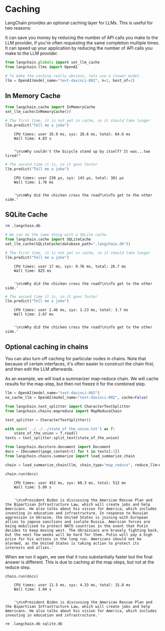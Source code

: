 # Caching
LangChain provides an optional caching layer for LLMs. This is useful for two reasons:

It can save you money by reducing the number of API calls you make to the LLM provider, if you're often requesting the same completion multiple times.
It can speed up your application by reducing the number of API calls you make to the LLM provider.

```python
from langchain.globals import set_llm_cache
from langchain.llms import OpenAI

# To make the caching really obvious, lets use a slower model.
llm = OpenAI(model_name="text-davinci-002", n=2, best_of=2)
```

## In Memory Cache


```python
from langchain.cache import InMemoryCache
set_llm_cache(InMemoryCache())

# The first time, it is not yet in cache, so it should take longer
llm.predict("Tell me a joke")
```

<CodeOutputBlock lang="python">

```
    CPU times: user 35.9 ms, sys: 28.6 ms, total: 64.6 ms
    Wall time: 4.83 s


    "\n\nWhy couldn't the bicycle stand up by itself? It was...two tired!"
```

</CodeOutputBlock>


```python
# The second time it is, so it goes faster
llm.predict("Tell me a joke")
```

<CodeOutputBlock lang="python">

```
    CPU times: user 238 µs, sys: 143 µs, total: 381 µs
    Wall time: 1.76 ms


    '\n\nWhy did the chicken cross the road?\n\nTo get to the other side.'
```

</CodeOutputBlock>

## SQLite Cache


```bash
rm .langchain.db
```


```python
# We can do the same thing with a SQLite cache
from langchain.cache import SQLiteCache
set_llm_cache(SQLiteCache(database_path=".langchain.db"))
```


```python
# The first time, it is not yet in cache, so it should take longer
llm.predict("Tell me a joke")
```

<CodeOutputBlock lang="python">

```
    CPU times: user 17 ms, sys: 9.76 ms, total: 26.7 ms
    Wall time: 825 ms


    '\n\nWhy did the chicken cross the road?\n\nTo get to the other side.'
```

</CodeOutputBlock>


```python
# The second time it is, so it goes faster
llm.predict("Tell me a joke")
```

<CodeOutputBlock lang="python">

```
    CPU times: user 2.46 ms, sys: 1.23 ms, total: 3.7 ms
    Wall time: 2.67 ms


    '\n\nWhy did the chicken cross the road?\n\nTo get to the other side.'
```

</CodeOutputBlock>

## Optional caching in chains
You can also turn off caching for particular nodes in chains. Note that because of certain interfaces, it's often easier to construct the chain first, and then edit the LLM afterwards.

As an example, we will load a summarizer map-reduce chain. We will cache results for the map-step, but then not freeze it for the combined step.


```python
llm = OpenAI(model_name="text-davinci-002")
no_cache_llm = OpenAI(model_name="text-davinci-002", cache=False)
```


```python
from langchain.text_splitter import CharacterTextSplitter
from langchain.chains.mapreduce import MapReduceChain

text_splitter = CharacterTextSplitter()
```


```python
with open('../../../state_of_the_union.txt') as f:
    state_of_the_union = f.read()
texts = text_splitter.split_text(state_of_the_union)
```


```python
from langchain.docstore.document import Document
docs = [Document(page_content=t) for t in texts[:3]]
from langchain.chains.summarize import load_summarize_chain
```


```python
chain = load_summarize_chain(llm, chain_type="map_reduce", reduce_llm=no_cache_llm)
```


```python
chain.run(docs)
```

<CodeOutputBlock lang="python">

```
    CPU times: user 452 ms, sys: 60.3 ms, total: 512 ms
    Wall time: 5.09 s


    '\n\nPresident Biden is discussing the American Rescue Plan and the Bipartisan Infrastructure Law, which will create jobs and help Americans. He also talks about his vision for America, which includes investing in education and infrastructure. In response to Russian aggression in Ukraine, the United States is joining with European allies to impose sanctions and isolate Russia. American forces are being mobilized to protect NATO countries in the event that Putin decides to keep moving west. The Ukrainians are bravely fighting back, but the next few weeks will be hard for them. Putin will pay a high price for his actions in the long run. Americans should not be alarmed, as the United States is taking action to protect its interests and allies.'
```

</CodeOutputBlock>

When we run it again, we see that it runs substantially faster but the final answer is different. This is due to caching at the map steps, but not at the reduce step.


```python
chain.run(docs)
```

<CodeOutputBlock lang="python">

```
    CPU times: user 11.5 ms, sys: 4.33 ms, total: 15.8 ms
    Wall time: 1.04 s


    '\n\nPresident Biden is discussing the American Rescue Plan and the Bipartisan Infrastructure Law, which will create jobs and help Americans. He also talks about his vision for America, which includes investing in education and infrastructure.'
```

</CodeOutputBlock>


```bash
rm .langchain.db sqlite.db
```
